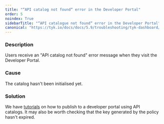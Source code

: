 ```yaml
---
title: "“API catalog not found“ error in the Developer Portal"
order: 5
noindex: True
sidebarTitle: "“API catalogue not found“ error in the Developer Portal"
canonical: "https://tyk.io/docs/docs/5.9/troubleshooting/tyk-dashboard/api-catalogue-not-found-error-developer-portal"
---
```



<LegacyClassicPortalApi/>

### Description

Users receive an "API catalog not found" error message when they visit the Developer Portal.

### Cause

The catalog hasn't been initialised yet.

### Solution

We have [tutorials](/docs/5.9/getting-started/tutorials/publish-api) on how to publish to a developer portal using API catalogs. It may also be worth checking that the key generated by the policy hasn't expired.